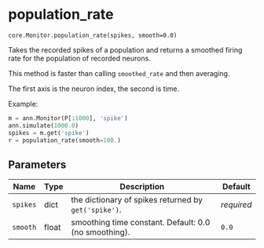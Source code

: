 # population_rate { #ANNarchy.core.Monitor.population_rate }

`core.Monitor.population_rate(spikes, smooth=0.0)`

Takes the recorded spikes of a population and returns a smoothed firing rate for the population of recorded neurons.

This method is faster than calling ``smoothed_rate`` and then averaging.

The first axis is the neuron index, the second is time.

Example:

```python
m = ann.Monitor(P[:1000], 'spike')
ann.simulate(1000.0)
spikes = m.get('spike')
r = population_rate(smooth=100.)
```

## Parameters

| Name     | Type   | Description                                            | Default    |
|----------|--------|--------------------------------------------------------|------------|
| `spikes` | dict   | the dictionary of spikes returned by ``get('spike')``. | _required_ |
| `smooth` | float  | smoothing time constant. Default: 0.0 (no smoothing).  | `0.0`      |